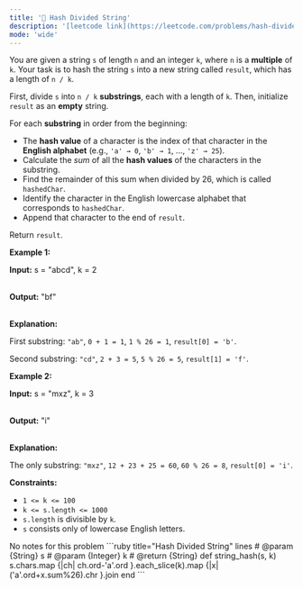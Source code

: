 ```yaml
---
title: '🧀 Hash Divided String'
description: '[leetcode link](https://leetcode.com/problems/hash-divided-string/description/)'
mode: 'wide'
---
```

<Tabs>
  <Tab title="Question" icon="circle-question" iconType="regular">
    <Card>
      <p>You are given a string <code>s</code> of length <code>n</code> and an integer <code>k</code>, where <code>n</code> is a <strong>multiple</strong> of <code>k</code>. Your task is to hash the string <code>s</code> into a new string called <code>result</code>, which has a length of <code>n / k</code>.</p>  <p>First, divide <code>s</code> into <code>n / k</code> <strong><span data-keyword="substring-nonempty">substrings</span></strong>, each with a length of <code>k</code>. Then, initialize <code>result</code> as an <strong>empty</strong> string.</p>  <p>For each <strong>substring</strong> in order from the beginning:</p>  <ul>  <li>The <strong>hash value</strong> of a character is the index of that characte<!-- notionvc: 4b67483a-fa95-40b6-870d-2eacd9bc18d8 -->r in the <strong>English alphabet</strong> (e.g., <code>&#39;a&#39; &rarr;<!-- notionvc: d3f8e4c2-23cd-41ad-a14b-101dfe4c5aba --> 0</code>, <code>&#39;b&#39; &rarr;<!-- notionvc: d3f8e4c2-23cd-41ad-a14b-101dfe4c5aba --> 1</code>, ..., <code>&#39;z&#39; &rarr;<!-- notionvc: d3f8e4c2-23cd-41ad-a14b-101dfe4c5aba --> 25</code>).</li>  <li>Calculate the <em>sum</em> of all the <strong>hash values</strong> of the characters in the substring.</li>  <li>Find the remainder of this sum when divided by 26, which is called <code>hashedChar</code>.</li>  <li>Identify the character in the English lowercase alphabet that corresponds to <code>hashedChar</code>.</li>  <li>Append that character to the end of <code>result</code>.</li> </ul>  <p>Return <code>result</code>.</p>   <p><strong class="example">Example 1:</strong></p>  <div class="example-block"> <p><strong>Input:</strong> <span class="example-io">s = &quot;abcd&quot;, k = 2</span></p>  <p><br/> <strong>Output:</strong> <span class="example-io">&quot;bf&quot;</span></p>  <p><br/> <strong>Explanation:</strong></p>  <p>First substring: <code>&quot;ab&quot;</code>, <code>0 + 1 = 1</code>, <code>1 % 26 = 1</code>, <code>result[0] = &#39;b&#39;</code>.</p>  <p>Second substring: <code>&quot;cd&quot;</code>, <code>2 + 3 = 5</code>, <code>5 % 26 = 5</code>, <code>result[1] = &#39;f&#39;</code>.</p> </div>  <p><strong class="example">Example 2:</strong></p>  <div class="example-block"> <p><strong>Input:</strong> <span class="example-io">s = &quot;mxz&quot;, k = 3</span></p>  <p><br/> <strong>Output:</strong> <span class="example-io">&quot;i&quot;</span></p>  <p><br/> <strong>Explanation:</strong></p>  <p>The only substring: <code>&quot;mxz&quot;</code>, <code>12 + 23 + 25 = 60</code>, <code>60 % 26 = 8</code>, <code>result[0] = &#39;i&#39;</code>.</p> </div>   <p><strong>Constraints:</strong></p>  <ul>  <li><code>1 &lt;= k &lt;= 100</code></li>  <li><code>k &lt;= s.length &lt;= 1000</code></li>  <li><code>s.length</code> is divisible by <code>k</code>.</li>  <li><code>s</code> consists only of lowercase English letters.</li> </ul> 
    </Card>
  </Tab>
  <Tab title="Solution" icon="lightbulb" iconType="regular" >
    <Card>
      No notes for this problem
    </Card>
  <Expandable title="code">
    <CodeGroup dropdown>
```ruby title="Hash Divided String" lines
# @param {String} s
# @param {Integer} k
# @return {String}
def string_hash(s, k)
  s.chars.map {|ch| ch.ord-'a'.ord }.each_slice(k).map {|x| ('a'.ord+x.sum%26).chr }.join
end
```
    </CodeGroup>
  </Expandable>
  </Tab>
</Tabs>